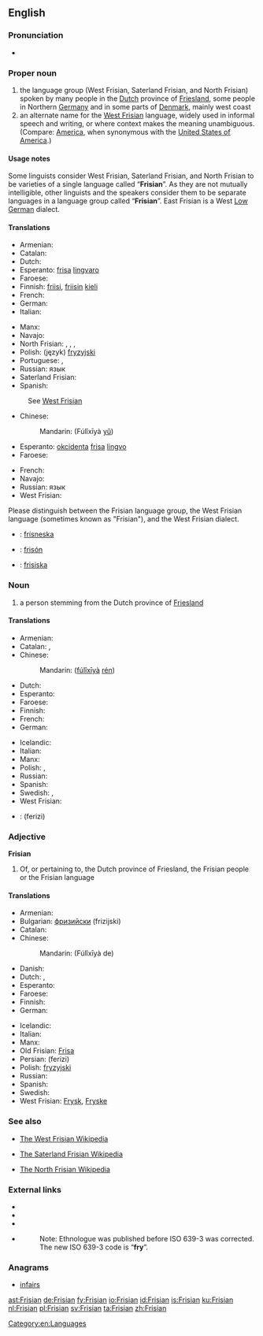 {{wikipedia|dab=Frisian languages}}
==English==
{{rfc}}

===Pronunciation===
* {{IPA|/ˈfɹɪʒən/|/ˈfɹɪʒiən/|lang=en}}

===Proper noun===
{{en-proper noun}}

# the language group (West Frisian, Saterland Frisian, and North Frisian) spoken by many people in the [[Dutch]] province of [[Friesland]], some people in Northern [[Germany]] and in some parts of [[Denmark]], mainly west coast
# an alternate name for the [[West Frisian]] language, widely used in informal speech and writing, or where context makes the meaning unambiguous. (Compare: [[America]], when synonymous with the [[United States of America]].)

====Usage notes====
Some linguists consider West Frisian, Saterland Frisian, and North Frisian to be varieties of a single language called “'''Frisian'''”. As they are not mutually intelligible, other linguists and the speakers consider them to be separate languages in a language group called “'''Frisian'''”. East Frisian is a West [[Low German]] dialect.

====Translations====
{{trans-top|the Frisian language group}}
* Armenian: {{t|hy|ֆրիզերեն|tr=frizeren|sc=Armn}}
* Catalan: {{t-|ca|frisó|m}}
* Dutch: {{t+|nl|Fries|n}}
* Esperanto: [[frisa]] [[lingvaro]]
* Faroese: {{t|fo|frísiskt|n}}
* Finnish: [[friisi]], [[friisi|friisin]] [[kieli]]
* French: {{t|fr|frison|m}}
* German: {{t+|de|Friesisch|n}}
* Italian: {{t+|it|frisone}}
{{trans-mid}}
* Manx: {{t|gv|Freeshlannish|f}}
* Navajo: {{tø|nv|Fwíízhin Dineʼé bizaad}}
* North Frisian: {{tø|frr|Frasch}}, {{tø|frr|Fresk}}, {{tø|frr|Freesk}}, {{tø|frr|Friisk}}
* Polish: (język) [[fryzyjski]] {{m}}
* Portuguese: {{t|pt|frísio|m}}, {{t|pt|frisão|m}}
* Russian: {{t|ru|фризский}} язык
* Saterland Frisian: {{tø|frs|Fräisch}}
* Spanish: {{t+|es|frisón|m}}
{{trans-bottom}}

{{trans-top|the West Frisian language}}
: See [[West Frisian]]
* Chinese:
*: Mandarin: {{zh-ts|[[弗里西亞]][[語]]|[[弗里西亚]][[语]]}} (Fúlǐxīyà [[yǔ]])
* Esperanto: [[okcidenta]] [[frisa]] [[lingvo]]
* Faroese: {{t|fo|vesturfrísiskt|n}}
{{trans-mid}}
* French: {{t+|fr|frison|m}}
* Navajo: {{tø|nv|Fwíízhin bizaad}}
* Russian: {{t|ru|западнофризский}} язык
* West Frisian: {{t+|fy|Frysk|c|xs=West Frisian}}
{{trans-bottom}}

{{checktrans}}
Please distinguish between the Frisian language group, the West Frisian language (sometimes known as "Frisian"), and the West Frisian dialect.
* {{ttbc|is}}: [[frísneska]] {{f}}
* {{ttbc|es}}: [[frisón]] {{m}}
* {{ttbc|sv}}: [[frisiska]] {{c}}

===Noun===
{{en-noun}}

# a person stemming from the Dutch province of [[Friesland]]

====Translations====
{{trans-top|a person stemming from the Dutch province of Friesland}}
* Armenian: {{t|hy|ֆրիզ|tr=friz|sc=Armn}}
* Catalan: {{t-|ca|frisó|m}}, {{t-|ca|frisona|f}}
* Chinese:
*: Mandarin: {{zh-ts|[[弗里西亞]][[人]]|[[弗里西亚]][[人]]}} ([[fú]][[lǐ]][[xī]][[yà]] [[rén]])
* Dutch: {{t+|nl|Fries|m}}
* Esperanto: {{t-|eo|friso|xs=Esperanto}}
* Faroese: {{t|fo|frísi|m}}
* Finnish: {{t-|fi|friisiläinen}}
* French: {{t+|fr|Frison|m}}
* German: {{t+|de|Friese|m}}
{{trans-mid}}
* Icelandic: {{t|is|fríslendingur|m}}
* Italian: {{t+|it|frisone|m}}
* Manx: {{t|gv|Freeshlannagh|m}}
* Polish: {{t|pl|Fryz|m}}, {{t|pl|Fryzyjka|f}}
* Russian: {{t|ru|фриз|sc=Cyrl}}
* Spanish: {{t+|es|frisón|m}}
* Swedish: {{t-|sv|fris|c}}, {{t+|sv|frisiska|c}}
* West Frisian: {{t+|fy|Fries|xs=West Frisian}}
* {{ttbc|fa}}: {{fa-Arab|[[فریزی]]}} (ferizi)
{{trans-bottom}}

===Adjective===
'''Frisian'''

# Of, or pertaining to, the Dutch province of Friesland, the Frisian people or the Frisian language

====Translations====
{{trans-top|of Friesland, Frisian people, or the language}}
* Armenian: {{t|hy|ֆրիզյան|tr=frizyan|sc=Armn}}
* Bulgarian: [[фризийски]] (frizijski) {{m}}
* Catalan: {{t-|ca|frisó}}
* Chinese:
*: Mandarin: {{zh-ts|[[弗里西亞]]的|[[弗里西亚]]的}} (Fúlǐxīyà de)
* Danish: {{t|da|frisisk|m}}
* Dutch: {{t+|nl|Fries}}, {{t-|nl|Friese}}
* Esperanto: {{t-|eo|frisa|xs=Esperanto}}
* Faroese: {{t|fo|frísiskur|m}}
* Finnish: {{t-|fi|friisiläinen}}
* German: {{t+|de|friesisch}}
{{trans-mid}}
* Icelandic: {{t-|is|frísneskur}}
* Italian: {{t+|it|frisone}}
* Manx: {{t|gv|Freeshlannagh|m}}
* Old Frisian: [[Frisa]]
* Persian: {{fa-Arab|[[فریزی]]}} (ferizi)
* Polish: [[fryzyjski]]
* Russian: {{t|ru|фризский|tr=frízskij}}
* Spanish: {{t+|es|frisón}}
* Swedish: {{t-|sv|frisisk}}
* West Frisian: [[Frysk]], [[Fryske]]
{{trans-bottom}}

===See also===
{{interwiktionary|code=fy|name=West Frisian}}
* [http://fy.wikipedia.org/wiki/Haadside The West Frisian Wikipedia]

* [http://stq.wikipedia.org/wiki/Haudsiede The Saterland Frisian Wikipedia]

* [http://frr.wikipedia.org/wiki/Hoodsid The North Frisian Wikipedia]

===External links===
* {{ethnologue|lang=Western Frisian|code=fri}}
* {{ethnologue|lang=Northern Frisian|code=frr}}
* {{ethnologue|lang=Saterland Frisian|code=stq}}
* {{ethnologue|lang=Eastern Frisian|code=frs}}
*: Note: Ethnologue was published before ISO 639-3 was corrected. The new ISO 639-3 code is “'''fry'''”.

===Anagrams===
* [[infairs#English|infairs]]

[[Category:en:Languages]]

[[ast:Frisian]]
[[de:Frisian]]
[[fy:Frisian]]
[[io:Frisian]]
[[id:Frisian]]
[[is:Frisian]]
[[ku:Frisian]]
[[nl:Frisian]]
[[pl:Frisian]]
[[sv:Frisian]]
[[ta:Frisian]]
[[zh:Frisian]]